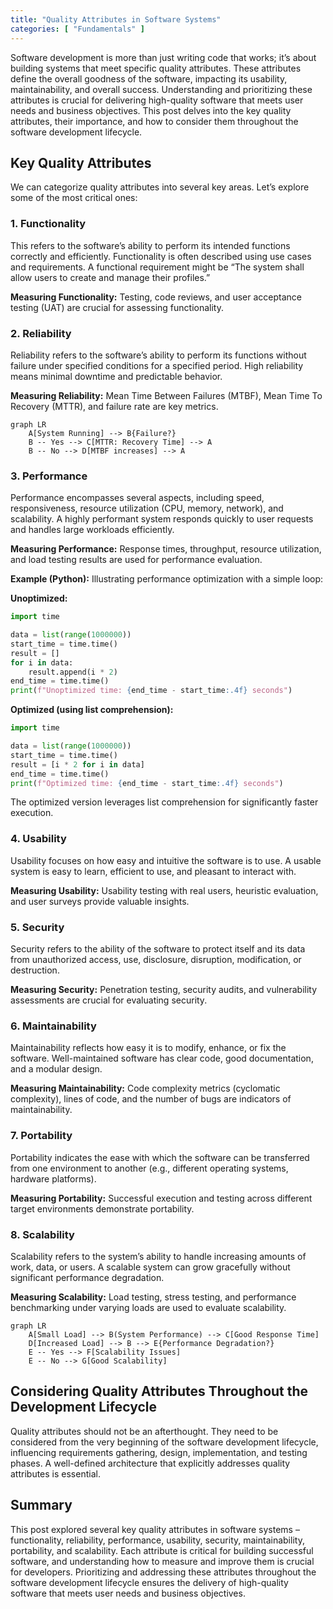 ```yaml
---
title: "Quality Attributes in Software Systems"
categories: [ "Fundamentals" ]
---
```



Software development is more than just writing code that works; it's about building systems that meet specific quality attributes.  These attributes define the overall goodness of the software, impacting its usability, maintainability, and overall success. Understanding and prioritizing these attributes is crucial for delivering high-quality software that meets user needs and business objectives.  This post delves into the key quality attributes, their importance, and how to consider them throughout the software development lifecycle.

## Key Quality Attributes

We can categorize quality attributes into several key areas.  Let's explore some of the most critical ones:

### 1. Functionality

This refers to the software's ability to perform its intended functions correctly and efficiently.  Functionality is often described using use cases and requirements.  A functional requirement might be "The system shall allow users to create and manage their profiles."

**Measuring Functionality:**  Testing, code reviews, and user acceptance testing (UAT) are crucial for assessing functionality.


### 2. Reliability

Reliability refers to the software's ability to perform its functions without failure under specified conditions for a specified period.  High reliability means minimal downtime and predictable behavior.

**Measuring Reliability:** Mean Time Between Failures (MTBF), Mean Time To Recovery (MTTR), and failure rate are key metrics.

```mermaid
graph LR
    A[System Running] --> B{Failure?}
    B -- Yes --> C[MTTR: Recovery Time] --> A
    B -- No --> D[MTBF increases] --> A
```

### 3. Performance

Performance encompasses several aspects, including speed, responsiveness, resource utilization (CPU, memory, network), and scalability.  A highly performant system responds quickly to user requests and handles large workloads efficiently.

**Measuring Performance:** Response times, throughput, resource utilization, and load testing results are used for performance evaluation.

**Example (Python):**  Illustrating performance optimization with a simple loop:

**Unoptimized:**

```python
import time

data = list(range(1000000))
start_time = time.time()
result = []
for i in data:
    result.append(i * 2)
end_time = time.time()
print(f"Unoptimized time: {end_time - start_time:.4f} seconds")
```

**Optimized (using list comprehension):**

```python
import time

data = list(range(1000000))
start_time = time.time()
result = [i * 2 for i in data]
end_time = time.time()
print(f"Optimized time: {end_time - start_time:.4f} seconds")
```

The optimized version leverages list comprehension for significantly faster execution.


### 4. Usability

Usability focuses on how easy and intuitive the software is to use.  A usable system is easy to learn, efficient to use, and pleasant to interact with.

**Measuring Usability:**  Usability testing with real users, heuristic evaluation, and user surveys provide valuable insights.


### 5. Security

Security refers to the ability of the software to protect itself and its data from unauthorized access, use, disclosure, disruption, modification, or destruction.

**Measuring Security:** Penetration testing, security audits, and vulnerability assessments are crucial for evaluating security.


### 6. Maintainability

Maintainability reflects how easy it is to modify, enhance, or fix the software.  Well-maintained software has clear code, good documentation, and a modular design.

**Measuring Maintainability:** Code complexity metrics (cyclomatic complexity), lines of code, and the number of bugs are indicators of maintainability.


### 7. Portability

Portability indicates the ease with which the software can be transferred from one environment to another (e.g., different operating systems, hardware platforms).

**Measuring Portability:**  Successful execution and testing across different target environments demonstrate portability.


### 8. Scalability

Scalability refers to the system's ability to handle increasing amounts of work, data, or users.  A scalable system can grow gracefully without significant performance degradation.

**Measuring Scalability:** Load testing, stress testing, and performance benchmarking under varying loads are used to evaluate scalability.

```mermaid
graph LR
    A[Small Load] --> B(System Performance) --> C[Good Response Time]
    D[Increased Load] --> B --> E{Performance Degradation?}
    E -- Yes --> F[Scalability Issues]
    E -- No --> G[Good Scalability]
```


## Considering Quality Attributes Throughout the Development Lifecycle

Quality attributes should not be an afterthought. They need to be considered from the very beginning of the software development lifecycle, influencing requirements gathering, design, implementation, and testing phases.  A well-defined architecture that explicitly addresses quality attributes is essential.


## Summary

This post explored several key quality attributes in software systems – functionality, reliability, performance, usability, security, maintainability, portability, and scalability.  Each attribute is critical for building successful software, and understanding how to measure and improve them is crucial for developers.  Prioritizing and addressing these attributes throughout the software development lifecycle ensures the delivery of high-quality software that meets user needs and business objectives.

